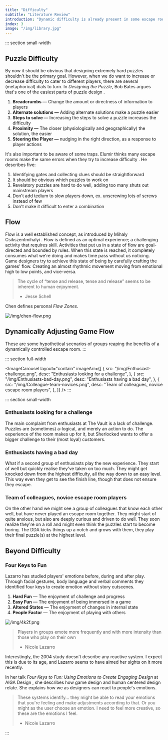 ```yaml
---
title: "Difficulty"
subtitle: "Literature Review"
introduction: "Dynamic difficulty is already present in some escape rooms. However, I am confident that we can take the concept a step further. By integrating knowledge from adjacent fields and going beyond just 'filling time'. Most notably, from psychology and the video game industry."
index: 3
image: "/img/library.jpg"
---
```



::: section small-width

## Puzzle Difficulty

By now it should be obvious that designing extremely hard puzzles shouldn't be the primary goal. However, when we do want to increase or decrease difficulty to cater to different players, there are several (metaphorical) dials to turn. In _Designing the Puzzle_, Bob Bates argues that's one of the easiest parts of puzzle design <Citation id="bates_1997_designing" />.

1. **Breadcrumbs —** Change the amount or directness of information to players
2. **Alternate solutions —** Adding alternate solutions make a puzzle easier
3. **Steps to solve —** Increasing the steps to solve a puzzle increases the difficulty
4. **Proximity —** The closer (physiologically and geographically) the solution, the easier
5. **Steering the Player —** nudging in the right direction, as a response to player actions

It's also important to be aware of some traps. Elumir thinks many escape rooms make the same errors when they try to increase difficulty <Citation id="elumir_2019b_how" hideAuthor />. He describes five:

1. Identifying gates and collecting clues should be straightforward
2. It should be obvious which puzzles to work on
3. Revelatory puzzles are hard to do well, adding too many shuts out mainstream players
4. Don't add tedium to slow players down, ex. unscrewing lots of screws instead of few
5. Don't make it difficult to enter a combination

## Flow

Flow is a well established concept, as introduced by Mihaly Csikszentmihalyi <Citation id="csikszentmihalyi_2008_flow" />. Flow is defined as an optimal experience; a challenging activity that requires skill. Activities that put us in a state of flow are goal-directed and bounded by rules. When this state is reached, it completely consumes what we're doing and makes time pass without us noticing. Game designers try to achieve this state of being by carefully crafting the games' flow. Creating an almost rhythmic movement moving from emotional high to low points, and vice-versa.

> The cycle of “tense and release, tense and release” seems to be inherent to human enjoyment.
>
> - Jesse Schell <Citation id="schell_2019_the" hideAuthor />

Chen <Citation id="chen_2007_flow" hideAuthor /> defines personal _Flow Zones_.

![/img/chen-flow.png](/img/chen-flow.png "Three theoretical flow zones")

## Dynamically Adjusting Game Flow

These are some hypothetical scenarios of groups reaping the benefits of a dynamically controlled escape room.
:::

::: section full-width

<ImageCarousel
  layout="contain"
  imageArr={[
    {
      src: "/img/Enthusiast-challenge.png",
      desc: "Enthusiasts looking for a challenge",
    },
    {
      src: "/img/Enthusiasts-bad-day.png",
      desc: "Enthusiasts having a bad day",
    },
    {
      src: "/img/Colleague-team-novices.png",
      desc: "Team of colleagues, novice escape room players",
    },
  ]}
/>
:::

::: section small-width

### Enthusiasts looking for a challenge

The main complaint from enthusiasts at The Vault is a lack of challenge. Puzzles are (sometimes) a-logical, and merely an action to do. The experience of the room makes up for it, but Sherlocked wants to offer a bigger challenge to their (most loyal) customers.

### Enthusiasts having a bad day

What if a second group of enthusiasts play the new experience. They start of well but quickly realise they've taken on too much. They might get knocked down from the highest difficulty, all the way down to an easy level. This way even they get to see the finish line, though that does not ensure they escape.

### Team of colleagues, novice escape room players

On the other hand we might see a group of colleagues that know each other well, but have never played an escape room together. They might start of quite anxious, but also are deeply curious and driven to do well. They soon realize they're on a roll and might even think the puzzles start to become boring. The DDA kicks things up a notch and grows with them, they play their final puzzle(s) at the highest level.

## Beyond Difficulty

### Four Keys to Fun

Lazarro <Citation id="lazarro_2004_why" hideAuthor /> has studied players' emotions before, during and after play. Through facial gestures, body language and verbal comments they identified four keys to create emotion without story cutscenes.

1. **Hard Fun** — The enjoyment of challenge and progress
2. **Easy Fun** — The enjoyment of being immersed in a game
3. **Altered States** — The enjoyment of changes in internal state
4. **People Factor** — The enjoyment of playing with others

![/img/4k2f.png](/img/4k2f.png "Four Keys to Fun")

> Players in groups emote more frequently and with more intensity than those who play on their own
>
> - Nicole Lazarro <Citation id="lazarro_2004_why" hideAuthor />

Interestingly, the 2004 study doesn't describe any reactive system. I expect this is due to its age, and Lazarro seems to have aimed her sights on it more recently.

In her talk _Four Keys to Fun: Using Emotions to Create Engaging Design_ at AIGA Design <Citation id="lazarro_2016_games" hideAuthor />, she describes how game design and human centered design relate. She explains how we as designers can react to people's emotions.

> These systems identify... they might be able to read your emotions that you're feeling and make adjustments according to that. Or you might as the user choose an emotion. I need to feel more creative, so these are the emotions I feel.
>
> - Nicole Lazarro <Citation id="lazarro_2016_games" hideAuthor />

:::
